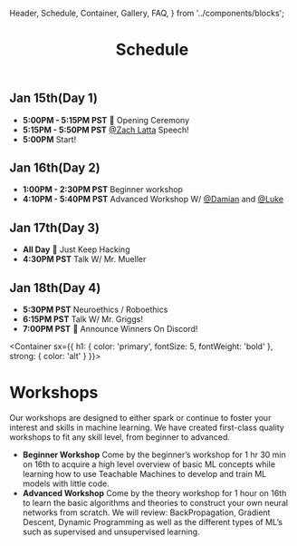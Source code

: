   Header,
  Schedule,
  Container,
  Gallery,
  FAQ,
} from '../components/blocks';

<Header sx={{ bg: 'accent' }}>

# Schedule

</Header>

<Schedule>

## Jan 15th(Day 1)

- **5:00PM - 5:15PM PST** 📢 Opening Ceremony
- **5:15PM - 5:50PM PST** [@Zach Latta](https://twitter.com/zachlatta?s=20) Speech!
- **5:00PM** Start!

## Jan 16th(Day 2)

- **1:00PM - 2:30PM PST** Beginner workshop
- **4:10PM - 5:40PM PST** Advanced Workshop W/ [@Damian](#) and [@Luke](#)

## Jan 17th(Day 3)

- **All Day** 🛑 Just Keep Hacking
- **4:30PM PST** Talk W/ Mr. Mueller

## Jan 18th(Day 4)

- **5:30PM PST** Neuroethics / Roboethics
- **6:15PM PST** Talk W/ Mr. Griggs!
- **7:00PM PST** 🛑 Announce Winners On Discord!

</Schedule>

<Container 
  sx={{
    h1: {
      color: 'primary',
      fontSize: 5,
      fontWeight: 'bold'
    },
    strong: {
      color: 'alt'
    }
  }}>

# Workshops

Our workshops are designed to either spark or continue to foster your interest and skills in machine learning. We have created first-class quality workshops to fit any skill level, from beginner to advanced.

<FAQ>

- **Beginner Workshop**
  Come by the beginner’s workshop for 1 hr 30 min on 16th to acquire a high level overview of basic ML concepts while learning how to use Teachable Machines to develop and train ML models with little code.
- **Advanced Workshop**
  Come by the theory workshop for 1 hour on 16th to learn the basic algorithms and theories to construct your own neural networks from scratch. We will review: BackPropagation, Gradient Descent, Dynamic Programming as well as the different types of ML’s such as supervised and unsupervised learning.

</FAQ>

</Container>
